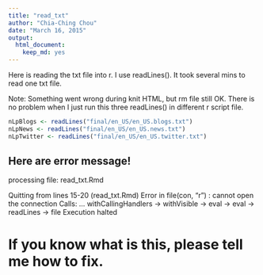 ```yaml
---
title: "read_txt"
author: "Chia-Ching Chou"
date: "March 16, 2015"
output:
  html_document:
    keep_md: yes
---
```

Here is reading the txt file into r.
I use readLines().
It took several mins to read one txt file.

Note: Something went wrong during knit HTML, but rm file still OK.
There is no problem when I just run this three readLines() in different r script file.
```r
nLpBlogs <- readLines("final/en_US/en_US.blogs.txt")
nLpNews <- readLines("final/en_US/en_US.news.txt")
nLpTwitter <- readLines("final/en_US/en_US.twitter.txt")


```
## Here are error message!
processing file: read_txt.Rmd

Quitting from lines 15-20 (read_txt.Rmd) 
Error in file(con, "r") : cannot open the connection
Calls: <Anonymous> ... withCallingHandlers -> withVisible -> eval -> eval -> readLines -> file
Execution halted

# If you know what is this, please tell me how to fix.







